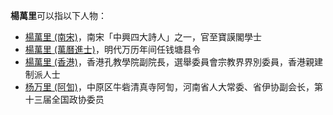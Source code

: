 '''楊萬里'''可以指以下人物：
*[[楊萬里_(南宋)|楊萬里 (南宋)]]，南宋「中興四大詩人」之一，官至寶謨閣學士
*[[楊萬里_(萬曆進士)|楊萬里 (萬曆進士)]]，明代万历年间任钱塘县令
*[[楊萬里_(香港)|楊萬里 (香港)]]，香港孔教學院副院長，選舉委員會宗教界界別委員，香港親建制派人士
* [[杨万里_(阿訇)|杨万里 (阿訇)]]，中原区牛砦清真寺阿訇，河南省人大常委、省伊协副会长，第十三届全国政协委员
{{Disambig|W|cat=三字杨姓人名消歧义}}